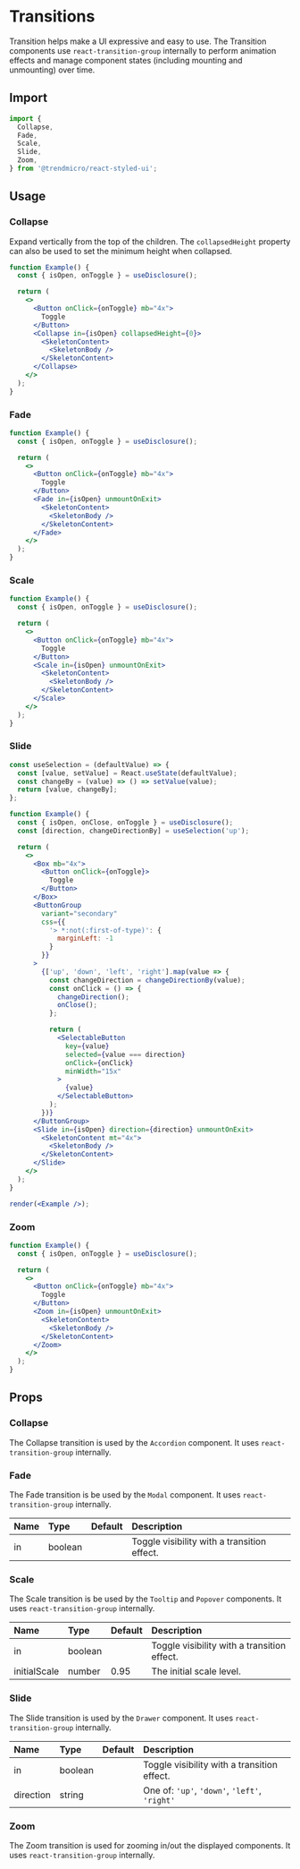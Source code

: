 # Transitions

Transition helps make a UI expressive and easy to use. The Transition components use `react-transition-group` internally to perform animation effects and manage component states (including mounting and unmounting) over time.

## Import

```js
import {
  Collapse,
  Fade,
  Scale,
  Slide,
  Zoom,
} from '@trendmicro/react-styled-ui';
```

## Usage

### Collapse

Expand vertically from the top of the children. The `collapsedHeight` property can also be used to set the minimum height when collapsed.

```jsx
function Example() {
  const { isOpen, onToggle } = useDisclosure();

  return (
    <>
      <Button onClick={onToggle} mb="4x">
        Toggle
      </Button>
      <Collapse in={isOpen} collapsedHeight={0}>
        <SkeletonContent>
          <SkeletonBody />
        </SkeletonContent>
      </Collapse>
    </>
  );
}
```

### Fade

```jsx
function Example() {
  const { isOpen, onToggle } = useDisclosure();

  return (
    <>
      <Button onClick={onToggle} mb="4x">
        Toggle
      </Button>
      <Fade in={isOpen} unmountOnExit>
        <SkeletonContent>
          <SkeletonBody />
        </SkeletonContent>
      </Fade>
    </>
  );
}
```

### Scale

```jsx
function Example() {
  const { isOpen, onToggle } = useDisclosure();

  return (
    <>
      <Button onClick={onToggle} mb="4x">
        Toggle
      </Button>
      <Scale in={isOpen} unmountOnExit>
        <SkeletonContent>
          <SkeletonBody />
        </SkeletonContent>
      </Scale>
    </>
  );
}
```

### Slide

```jsx noInline
const useSelection = (defaultValue) => {
  const [value, setValue] = React.useState(defaultValue);
  const changeBy = (value) => () => setValue(value);
  return [value, changeBy];
};

function Example() {
  const { isOpen, onClose, onToggle } = useDisclosure();
  const [direction, changeDirectionBy] = useSelection('up');

  return (
    <>
      <Box mb="4x">
        <Button onClick={onToggle}>
          Toggle
        </Button>
      </Box>
      <ButtonGroup
        variant="secondary"
        css={{
          '> *:not(:first-of-type)': {
            marginLeft: -1
          }
        }}
      >
        {['up', 'down', 'left', 'right'].map(value => {
          const changeDirection = changeDirectionBy(value);
          const onClick = () => {
            changeDirection();
            onClose();
          };

          return (
            <SelectableButton
              key={value}
              selected={value === direction}
              onClick={onClick}
              minWidth="15x"
            >
              {value}
            </SelectableButton>
          );
        })}
      </ButtonGroup>
      <Slide in={isOpen} direction={direction} unmountOnExit>
        <SkeletonContent mt="4x">
          <SkeletonBody />
        </SkeletonContent>
      </Slide>
    </>
  );
}

render(<Example />);
```

### Zoom

```jsx
function Example() {
  const { isOpen, onToggle } = useDisclosure();

  return (
    <>
      <Button onClick={onToggle} mb="4x">
        Toggle
      </Button>
      <Zoom in={isOpen} unmountOnExit>
        <SkeletonContent>
          <SkeletonBody />
        </SkeletonContent>
      </Zoom>
    </>
  );
}
```

## Props

### Collapse

The Collapse transition is used by the `Accordion` component. It uses `react-transition-group` internally.

### Fade

The Fade transition is be used by the `Modal` component. It uses `react-transition-group` internally.

| Name | Type | Default | Description |
| :--- | :--- | :------ | :---------- |
| in | boolean | | Toggle visibility with a transition effect. |

### Scale

The Scale transition is be used by the `Tooltip` and `Popover` components. It uses `react-transition-group` internally.

| Name | Type | Default | Description |
| :--- | :--- | :------ | :---------- |
| in | boolean | | Toggle visibility with a transition effect. |
| initialScale | number | 0.95 | The initial scale level. |

### Slide

The Slide transition is used by the `Drawer` component. It uses `react-transition-group` internally.

| Name | Type | Default | Description |
| :--- | :--- | :------ | :---------- |
| in | boolean | | Toggle visibility with a transition effect. |
| direction | string | | One of: `'up'`, `'down'`, `'left'`, `'right'` |

### Zoom

The Zoom transition is used for zooming in/out the displayed components. It uses `react-transition-group` internally.
